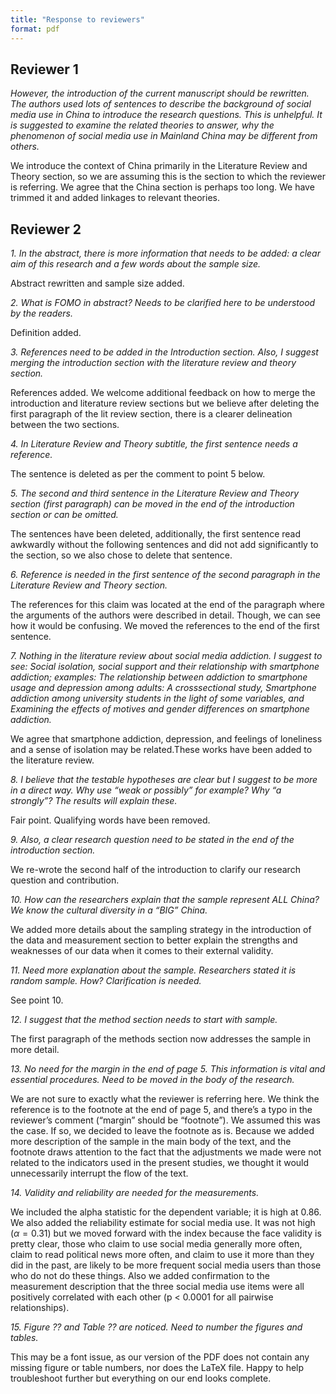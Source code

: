 ```yaml
---
title: "Response to reviewers"
format: pdf
---
```


## Reviewer 1

*However, the introduction of the current manuscript should be rewritten. The authors used lots of sentences to describe the background of social media use in China to introduce the research questions. This is unhelpful. It is suggested to examine the related theories to answer, why the phenomenon of social media use in Mainland China may be different from others.*

We introduce the context of China primarily in the Literature Review and Theory section, so we are assuming this is the section to which the reviewer is referring. We agree that the China section is perhaps too long. We have trimmed it and added linkages to relevant theories.

## Reviewer 2

*1.	In the abstract, there is more information that needs to be added: a clear aim of this research and a few words about the sample size.*

Abstract rewritten and sample size added.

*2.	What is FOMO in abstract? Needs to be clarified here to be understood by the readers.*

Definition added.

*3.	References need to be added in the Introduction section. Also, I suggest merging the introduction section with the literature review and theory section.*

References added. We welcome additional feedback on how to merge the introduction and literature review sections but we believe after deleting the first paragraph of the lit review section, there is a clearer delineation between the two sections.

*4.	In Literature Review and Theory subtitle, the first sentence needs a reference.*

The sentence is deleted as per the comment to point 5 below.

*5.	The second and third sentence in the Literature Review and Theory section (first paragraph) can be moved in the end of the introduction section or can be omitted.*

The sentences have been deleted, additionally, the first sentence read awkwardly without the following sentences and did not add significantly to the section, so we also chose to delete that sentence.

*6.	Reference is needed in the first sentence of the second paragraph in the Literature Review and Theory section.*

The references for this claim was located at the end of the paragraph where the arguments of the authors were described in detail. Though, we can see how it would be confusing. We moved the references to the end of the first sentence.

*7.	Nothing in the literature review about social media addiction. I suggest to see: Social isolation, social support and their relationship with smartphone addiction; examples: The relationship between addiction to smartphone usage and depression among adults: A crosssectional study, Smartphone addiction among university students in the light of some variables, and Examining the effects of motives and gender differences on smartphone addiction.*

We agree that smartphone addiction, depression, and feelings of loneliness and a sense of isolation may be related.These works have been added to the literature review.


*8.	I believe that the testable hypotheses are clear but I suggest to be more in a direct way. Why use “weak or possibly” for example? Why “a strongly”? The results will explain these.*

Fair point. Qualifying words have been removed.

*9.	Also, a clear research question need to be stated in the end of the introduction section.*

We re-wrote the second half of the introduction to clarify our research question and contribution.

*10.	How can the researchers explain that the sample represent ALL China? We know the cultural diversity in a “BIG” China.*

We added more details about the sampling strategy in the introduction of the data and measurement section to better explain the strengths and weaknesses of our data when it comes to their external validity.

*11.	Need more explanation about the sample. Researchers stated it is random sample. How? Clarification is needed.*

See point 10.

*12.	I suggest that the method section needs to start with sample.*

The first paragraph of the methods section now addresses the sample in more detail.

*13.	No need for the margin in the end of page 5. This information is vital and essential procedures. Need to be moved in the body of the research.*

We are not sure to exactly what the reviewer is referring here. We think the reference is to the footnote at the end of page 5, and there's a typo in the reviewer's comment ("margin" should be "footnote"). We assumed this was the case. If so, we decided to leave the footnote as is. Because we added more description of the sample in the main body of the text, and the footnote draws attention to the fact that the adjustments we made were not related to the indicators used in the present studies, we thought it would unnecessarily interrupt the flow of the text. 

*14.	Validity and reliability are needed for the measurements.*

We included the alpha statistic for the dependent variable; it is high at 0.86. We also added the reliability estimate for social media use. It was not high ($\alpha = 0.31$) but we moved forward with the index because the face validity is pretty clear, those who claim to use social media generally more often, claim to read political news more often, and claim to use it more than they did in the past, are likely to be more frequent social media users than those who do not do these things. Also we added confirmation to the measurement description that the three social media use items were all positively correlated with each other (p < 0.0001 for all pairwise relationships).

*15.	Figure ?? and Table ?? are  noticed. Need to number the figures and tables.*

This may be a font issue, as our version of the PDF does not contain any missing figure or table numbers, nor does the LaTeX file. Happy to help troubleshoot further but everything on our end looks complete.
